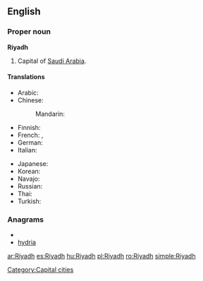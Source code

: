 ==English==
{{wikipedia}}

===Proper noun===
'''Riyadh'''

# Capital of [[Saudi Arabia]].

====Translations====
{{trans-top|capital of Saudi Arabia}}
* Arabic: {{t|ar|الرياض|m|tr=al-RiyaaD|sc=Arab}}
* Chinese:
*: Mandarin: {{t|zh|利雅得|tr=Lìyǎde|sc=Hani}}
* Finnish: {{t+|fi|Riad}}
* French: {{t-|fr|Riyad|m}}, {{t-|fr|Riad|m}}
* German: {{t-|de|Riad|n}}
* Italian: {{t-|it|Riad|f}}
{{trans-mid}}
* Japanese: {{t|ja|リヤド|tr=Riyado|sc=Jpan}}
* Korean: {{t|ko|리야드|tr=Liyadeu|sc=Kore}}
* Navajo: {{tø|nv|Wiyáád}}
* Russian: {{t+|ru|Эр-Рияд|m|tr=Er-Rijád|sc=Cyrl}}
* Thai: {{t|th|ริยาด|tr=rí-yâat|sc=Thai}}
* Turkish: {{t-|tr|Riyad}}
{{trans-bottom}}

===Anagrams===
* {{alphagram|adhiry}}
* [[hydria#English|hydria]]


[[Category:Capital cities]]

[[ar:Riyadh]]
[[es:Riyadh]]
[[hu:Riyadh]]
[[pl:Riyadh]]
[[ro:Riyadh]]
[[simple:Riyadh]]